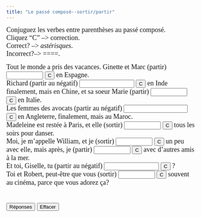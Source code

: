```yaml
---
title: "Le passé composé--sortir/partir"
---
```


 <p align=left><font face="Garamond" size="4">Conjuguez les verbes entre 
        parenthèses au passé composé.<br>
        Cliquez "C" --&gt; correction.<br>
        Correct? --&gt; *astérisques*. <br>
        Incorrect?--&gt; ====.<br>
        </font></p>

<form action="" method=post>
              <font face="Garamond" size="4">Tout le monde a pris des vacances. 
              Ginette et Marc (partir) 
              <input size=9 name=item1>
              <input onClick="dasher(form.item1, 'sont partis')" type=button value=C name=Button>
              en Espagne.<br>
              Richard (partir au négatif) 
              <input size=15 name=item2>
              <input onClick="dasher(form.item2, 'n\'est pas parti')" type=button value=C name=Button>
              en Inde finalement, mais en Chine, et sa soeur Marie (partir) 
              <input 
      size=9 name=item3>
              <input onClick="dasher(form.item3, 'est partie')" type=button value=C name=Button>
              en Italie.<br>
              Les femmes des avocats (partir au négatif) 
              <input size=18 
      name=item4>
              <input onClick="dasher(form.item4, 'ne sont pas parties')" type=button value=C name=Button>
              en Angleterre, finalement, mais au Maroc. <br>
              Madeleine est restée à Paris, et elle (sortir) 
              <input size=9 name=item5>
              <input onClick="dasher(form.item5, 'est sortie')" type=button value=C name=Button>
              tous les soirs pour danser. <br>
              Moi, je m'appelle William, et je (sortir) 
              <input size=9 name=item6>
              <input onClick="dasher(form.item6, 'suis sorti')" type=button value=C name=Button>
              un peu avec elle, mais après, je (partir) 
              <input size=9 name=item7>
              <input onClick="dasher(form.item7, 'suis parti')" type=button value=C name=Button>
              avec d'autres amis à la mer. <br>
              Et toi, Giselle, tu (partir au négatif) 
              <input size=15 name=item8>
              <input onClick="dasher(form.item8, 'n\'es pas partie')" type=button value=C name=Button>
              ?<br>
              Toi et Robert, peut-être que vous (sortir) 
              <input size=9 name=item9>
              <input onClick="dasher(form.item9, 'êtes sortis')" type=button value=C name=Button>
              souvent au cinéma, parce que vous adorez ça? <br>
              <br>
              <br>
              <input onClick="form.item1.value='sont partis';form.item2.value='n\'est pas parti';form.item3.value='est partie';form.item4.value='ne sont pas parties';form.item5.value='est sortie';form.item6.value='suis sorti';form.item7.value='suis parti';form.item8.value='n\'es pas partie';form.item9.value='êtes sortis';" type=button value="Réponses" name=Button>
              <input onClick="form.item1.value='';form.item2.value='';form.item3.value='';form.item4.value='';form.item5.value='';form.item6.value='';form.item7.value='';form.item8.value='';form.item9.value='';" type=button value="Effacer" name=Button>
              </font> 
            </form>

<SCRIPT Language="JavaScript">
//  This code is based on George Mitrevski's original CLOZE code.  
//  Dennie Hoopingarner modified it to provide more detailed feedback about the user's responses, 
//  in a manner similar to the Dasher program.
//  You are welcome to use and modify this code, but please give credit where credit is due. 
//  Dennie Hoopingarner, Michigan State University  hooping4@msu.edu
//  Content by: Alison Murray Levine, University of Virginia, alevine@virginia.edu, 
function dasher(Student, Correct) {
var studentAnswer = Student.value;
var correctAnswer = Correct;
result = ""
for (var c = 0; c< correctAnswer.length; c ++) {
	var CorrectX = correctAnswer.charAt(c);
	var StudentX = studentAnswer.charAt(c);
	if (CorrectX == StudentX) {
	result = result + CorrectX;
	}
	else {
	result = result +  "=";
	}
}
Student.value = result;
    if (studentAnswer == correctAnswer){
    Student.value = "*" + studentAnswer + "*";
    }
}

<!-- done hiding --></SCRIPT>